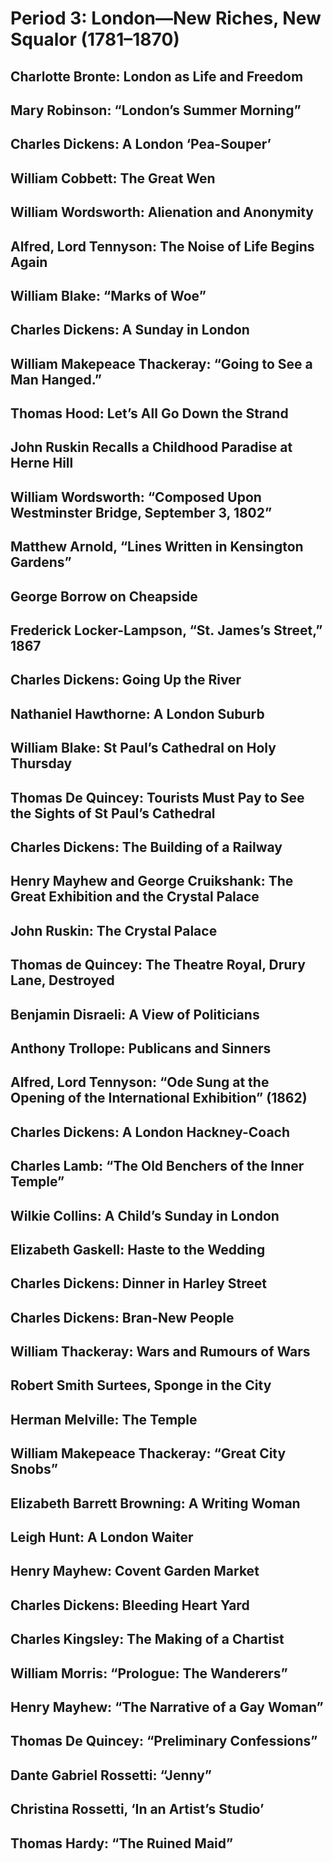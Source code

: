 # Period 3: London—New Riches, New Squalor (1781–1870)

## Charlotte Bronte: London as Life and Freedom

## Mary Robinson: “London’s Summer Morning”

## Charles Dickens: A London ‘Pea-Souper’

## William Cobbett: The Great Wen

## William Wordsworth: Alienation and Anonymity

## Alfred, Lord Tennyson: The Noise of Life Begins Again

## William Blake: “Marks of Woe”

## Charles Dickens: A Sunday in London

## William Makepeace Thackeray: “Going to See a Man Hanged.”

## Thomas Hood: Let’s All Go Down the Strand

## John Ruskin Recalls a Childhood Paradise at Herne Hill

## William Wordsworth: “Composed Upon Westminster Bridge, September 3, 1802”

## Matthew Arnold, “Lines Written in Kensington Gardens”

## George Borrow on Cheapside

## Frederick Locker-Lampson, “St. James’s Street,” 1867

## Charles Dickens: Going Up the River

## Nathaniel Hawthorne: A London Suburb

## William Blake: St Paul’s Cathedral on Holy Thursday

## Thomas De Quincey: Tourists Must Pay to See the Sights of St Paul’s Cathedral

## Charles Dickens: The Building of a Railway

## Henry Mayhew and George Cruikshank: The Great Exhibition and the Crystal Palace

## John Ruskin: The Crystal Palace

## Thomas de Quincey: The Theatre Royal, Drury Lane, Destroyed

## Benjamin Disraeli: A View of Politicians

## Anthony Trollope: Publicans and Sinners

## Alfred, Lord Tennyson: “Ode Sung at the Opening of the International Exhibition” (1862)

## Charles Dickens: A London Hackney-Coach

## Charles Lamb: “The Old Benchers of the Inner Temple”

## Wilkie Collins: A Child’s Sunday in London

## Elizabeth Gaskell: Haste to the Wedding

## Charles Dickens: Dinner in Harley Street

## Charles Dickens: Bran-New People

## William Thackeray: Wars and Rumours of Wars

## Robert Smith Surtees, Sponge in the City

## Herman Melville: The Temple

## William Makepeace Thackeray: “Great City Snobs”

## Elizabeth Barrett Browning: A Writing Woman

## Leigh Hunt: A London Waiter

## Henry Mayhew: Covent Garden Market

## Charles Dickens: Bleeding Heart Yard

## Charles Kingsley: The Making of a Chartist

## William Morris: “Prologue: The Wanderers”

## Henry Mayhew: “The Narrative of a Gay Woman”

## Thomas De Quincey: “Preliminary Confessions”

## Dante Gabriel Rossetti: “Jenny”

## Christina Rossetti, ‘In an Artist’s Studio’

## Thomas Hardy: “The Ruined Maid”
